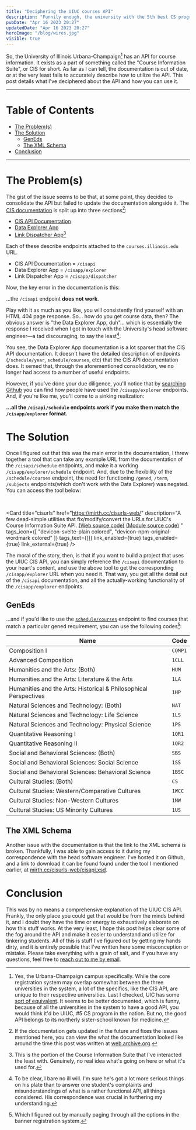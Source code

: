 ```yaml
---
title: "Deciphering the UIUC courses API"
description: "Funnily enough, the university with the 5th best CS program has a wonky course API."
pubDate: "Apr 16 2023 20:27"
updatedDate: "Apr 16 2023 20:27"
heroImage: "/blog/wires.jpg"
visible: true
---
```


So, the University of Illinois Urbana-Champaign[^1] has an API for course information. It exists as a part of something called the "Course Information Suite", or CIS for short. As far as I can tell, the documentation is out of date, or at the very least fails to accurately describe how to utilize the API. This post details what I've deciphered about the API and how you can use it.

---

# Table of Contents

- [The Problem(s)](#the-problems)
- [The Solution](#the-solution)
    - [GenEds](#geneds)
    - [The XML Schema](#the-xml-schema)
- [Conclusion](#conclusion)

---

# The Problem(s)

The gist of the issue seems to be that, at some point, they decided to consolidate the API but failed to update the documentation alongside it. The [CIS documentation](https://courses.illinois.edu/cisdocs/) is split up into three sections[^2]:

- [CIS API Documentation](https://courses.illinois.edu/cisdocs/api)
- [Data Explorer App](https://courses.illinois.edu/cisdocs/explorer)
- [Link Dispatcher App](https://courses.illinois.edu/cisdocs/dispatcher)[^3]

Each of these describe endpoints attached to the `courses.illinois.edu` URL.

- CIS API Documentation = `/cisapi`
- Data Explorer App = `/cisapp/explorer`
- Link Dispatcher App = `/cisapp/dispatcher`

Now, the key error in the documentation is this:

...the `/cisapi` endpoint **does not work**. 

Play with it as much as you like, you will consistently find yourself with an HTML 404 page response. So... how do you get course data, then? The obvious answer is "the Data Explorer App, duh"... which is essentially the response I received when I got in touch with the University's head software engineer—a tad discouraging, to say the least[^4].

You see, the Data Explorer App documentation is a lot sparser that the CIS API documentation. It doesn't have the detailed description of endpoints (`/schedule/year`, `schedule/courses`, etc) that the CIS API documentation does. It semed that, through the aforementioned consolidation, we no longer had access to a number of useful endpoints.

However, if you've done your due diligence, you'll notice that by [searching Github](https://github.com/search?q=cisapp%2Fexplorer&type=code) you can find how people have used the `/cisapp/explorer` endpoints. And, if you're like me, you'll come to a sinking realization: 

**...all the `/cisapi/schedule` endpoints work if you make them match the `/cisapp/explorer` format.**

# The Solution 

Once I figured out that this was the main error in the documentation, I threw together a tool that can take any example URL from the documentation of the `/cisapi/schedule` endpoints, and make it a working `/cisapp/explorer/schedule` endpoint. And, due to the flexibility of the `/schedule/courses` endpoint, the need for functioning `/gened`, `/term`, `/subjects` endpoints(which don't work with the Data Explorer) was negated. You can access the tool below:

<br/>



<Card 
    title="cisurls"
    href="https://mirth.cc/cisurls-web/"
    description="A few dead-simple utilities that fix/modify/convert the URLs for UIUC's Course Information Suite API. [(Web source code)](https://github.com/lumirth/cisurls-web) [(Module source code)](https://github.com/lumirth/cisurls) "
    tags_icon={[ "devicon-svelte-plain colored", "devicon-npm-original-wordmark colored" ]}
    tags_text={[]}
    link_enabled={true}
    tags_enabled={true}
    link_external={true}
/>
<br/>

The moral of the story, then, is that if you want to build a project that uses the UIUC CIS API, you can simply reference the `/cisapi` documentation to your heart's content, and use the above tool to get the corresponding `/cisapp/explorer` URL when you need it. That way, you get all the detail out of the `/cisapi` documentation, and all the actually-working functionality of the `/cisapp/explorer` endpoints.

## GenEds

...and if you'd like to use the [`schedule/courses`](https://courses.illinois.edu/cisdocs/api/GET/schedule/courses) endpoint to find courses that match a particular gened requirement, you can use the following codes[^5]:

| Name                                                             | Code    |
| ---------------------------------------------------------------- | ------- |
| Composition I                                                    | `COMP1` |
| Advanced Composition                                             | `1CLL`  |
| Humanities and the Arts: (Both)                                  | `HUM`   |
| Humanities and the Arts: Literature & the Arts                   | `1LA`   |
| Humanities and the Arts: Historical & Philosophical Perspectives | `1HP`   |
| Natural Sciences and Technology: (Both)                          | `NAT`   |
| Natural Sciences and Technology: Life Science                    | `1LS`   |
| Natural Sciences and Technology: Physical Science                | `1PS`   |
| Quantitative Reasoning I                                         | `1QR1`  |
| Quantitative Reasoning II                                        | `1QR2`  |
| Social and Behavioral Sciences: (Both)                           | `SBS`   |
| Social and Behavioral Sciences: Social Science                   | `1SS`   |
| Social and Behavioral Sciences: Behavioral Science               | `1BSC`  |
| Cultural Studies: (Both)                                         | `CS`    |
| Cultural Studies: Western/Comparative Cultures                   | `1WCC`  |
| Cultural Studies: Non-Western Cultures                           | `1NW`   |
| Cultural Studies: US Minority Cultures                           | `1US`   |


## The XML Schema

Another issue with the documentation is that the link to the XML schema is broken. Thankfully, I was able to gain access to it during my correspondence with the head software engineer. I've hosted it on Github, and a link to download it can be found found under the tool I mentioned earlier, at [mirth.cc/cisurls-web/cisapi.xsd](https://mirth.cc/cisurls-web/cisapi.xsd).

# Conclusion

This was by no means a comprehensive explanation of the UIUC CIS API. Frankly, the only place you could get that would be from the minds behind it, and I doubt they have the time or energy to exhaustively elaborate on how this stuff works. At the very least, I hope this post helps clear some of the fog around the API and make it easier to understand and utilize for tinkering students. All of this is stuff I've figured out by getting my hands dirty, and it is entirely possible that I've written here some misconception or mistake. Please take everything with a grain of salt, and if you have any questions, feel free to [reach out to me by email](mailto:lu[at]mirth[dot]cc).

[^1]: Yes, the Urbana-Champaign campus specifically. While the core registration system may overlap somewhat between the three universities in the system, a lot of the specifics, like the CIS API, are unique to their respective universities. Last I checked, UIC has some [sort of equivalent](https://tools.aes.uic.edu/catalog-parser/). It seems to be better documented, which is funny, because of all the universities in the system to have a good API, you would think it'd be UIUC, #5 CS program in the nation. But no, the good API belongs to its northerly sister-school known for medicine.
[^2]: If the documentation gets updated in the future and fixes the issues mentioned here, you can view the what the documentation looked like around the time this post was written at [web.archive.org](https://web.archive.org/web/20160517202637/courses.illinois.edu/cisdocs/api).
[^3]: This is the portion of the Course Information Suite that I've interacted the least with. Genuinely, no real idea what's going on here or what it's used for. 
[^4]: To be clear, I bare no ill will. I'm sure he's got a lot more serious things on his plate than to answer one student's complaints and misunderstandings of what is a rather functional API, all things considered. His correspondence was crucial in furthering my understanding.
[^5]: Which I figured out by manually paging through all the options in the banner registration system.